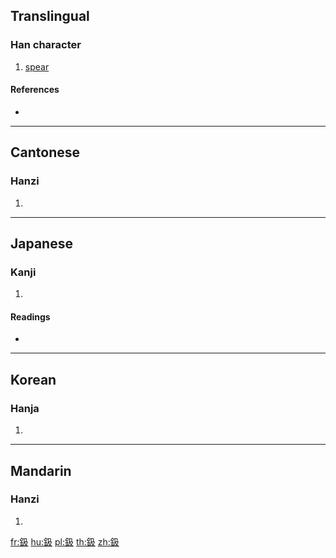 {{character info/new}}
{{also|钑}}
==Translingual==

===Han character===
{{Han char|rn=167|rad=金|as=04|sn=12|four=87147|canj=CNHE}}

# [[spear]]

====References====
* {{Han ref|kx=1298.200|dkj=40225|dj=1801.120|hdz=64172.090|uh=9212|ud=37394|bh=DC6B|bd=56427}}

----

==Cantonese==

===Hanzi===
{{yue-hanzi|jyut=|y=jaap6|sim=钑}}

# {{defn|lang=yue|sort=金04}}

----

==Japanese==

===Kanji===
{{ja-kanji|grade=|rs=金04}}

# {{defn|lang=ja|sort=金04}}

====Readings====
* {{ja-readings|on=[[そう]] (sō), [[しゅう]] (shū), [[きゅう]] (kyū), [[こう]] (kō)|kun=[[てぼこ]] (teboko)|nanori=}}

----

==Korean==

===Hanja===
{{ko-hanja|hangeul=삽|eumhun=|rv=sap|mr=sap|y=sap}}

# {{defn|lang=ko|sort=金04}}

----

==Mandarin==

===Hanzi===
{{cmn-hanzi|sim=钑|pin=[[jí]] ([[ji2]])|wg=chi<sup>2</sup>}}

# {{defn|lang=cmn|sort=金04}}

[[fr:鈒]]
[[hu:鈒]]
[[pl:鈒]]
[[th:鈒]]
[[zh:鈒]]